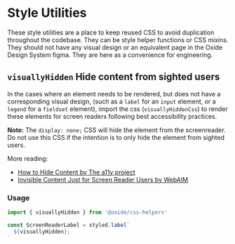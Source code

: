 <!-- StyleUtils.stories.mdx-->


<Meta title="Utils/Style Utils" />

# Style Utilities

These style utilities are a place to keep reused CSS to avoid duplication throughout the codebase. They can be style helper functions or CSS mixins. They should not have any visual design or an equivalent page in the Oxide Design System figma. They are here as a convenience for engineering.

## `visuallyHidden` Hide content from sighted users

In the cases where an element needs to be rendered, but does not have a corresponding visual design, (such as a `label` for an `input` element, or a `legend` for a `fieldset` element), import the css (`visuallyHiddenCss`) to render these elements for screen readers following best accessibility practices.

**Note:** The `display: none;` CSS will hide the element from the screenreader. Do not use this CSS if the intention is to only hide the element from sighted users.

More reading:

- [How to Hide Content by The a11y project](https://www.a11yproject.com/posts/2013-01-11-how-to-hide-content/)
- [Invisible Content Just for Screen Reader Users by WebAIM](https://webaim.org/techniques/css/invisiblecontent/)

### Usage

```jsx
import { visuallyHidden } from '@oxide/css-helpers'

const ScreenReaderLabel = styled.label`
  ${visuallyHidden};
`
```
